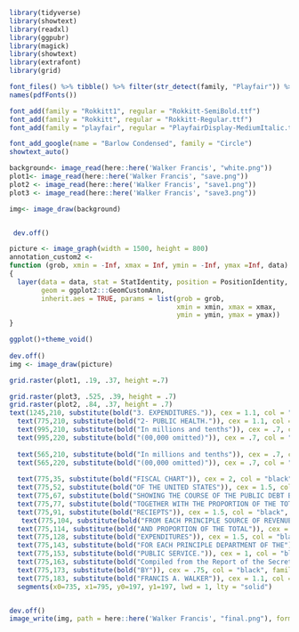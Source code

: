 ```r
library(tidyverse)
library(showtext)
library(readxl)
library(ggpubr)
library(magick)
library(showtext)
library(extrafont)
library(grid)
```
```r
font_files() %>% tibble() %>% filter(str_detect(family, "Playfair")) %>% pull(file)
names(pdfFonts())

font_add(family = "Rokkitt1", regular = "Rokkitt-SemiBold.ttf")
font_add(family = "Rokkitt", regular = "Rokkitt-Regular.ttf")
font_add(family = "playfair", regular = "PlayfairDisplay-MediumItalic.ttf")

font_add_google(name = "Barlow Condensed", family = "Circle")
showtext_auto()

```

```r
background<- image_read(here::here('Walker Francis', "white.png"))
plot1<- image_read(here::here('Walker Francis', "save.png"))
plot2 <- image_read(here::here('Walker Francis', "save1.png"))
plot3 <- image_read(here::here('Walker Francis', "save3.png"))

img<- image_draw(background)


 dev.off()


```

```r

picture <- image_graph(width = 1500, height = 800)
annotation_custom2 <- 
function (grob, xmin = -Inf, xmax = Inf, ymin = -Inf, ymax =Inf, data) 
{
  layer(data = data, stat = StatIdentity, position = PositionIdentity, 
        geom = ggplot2:::GeomCustomAnn, 
        inherit.aes = TRUE, params = list(grob = grob, 
                                          xmin = xmin, xmax = xmax, 
                                          ymin = ymin, ymax = ymax))
}

ggplot()+theme_void()
    
dev.off()
img <- image_draw(picture)

grid.raster(plot1, .19, .37, height =.7)

grid.raster(plot3, .525, .39, height = .7)
grid.raster(plot2, .84, .37, height = .7)
text(1245,210, substitute(bold("3. EXPENDITURES.")), cex = 1.1, col = "black", family = 'Rokkitt1')+
  text(775,210, substitute(bold("2- PUBLIC HEALTH.")), cex = 1.1, col = "black", family = 'Rokkitt1')+
  text(995,210, substitute(bold("In millions and tenths")), cex = .7, col = "black", family = 'playfair')+
  text(995,220, substitute(bold("(00,000 omitted)")), cex = .7, col = "black", family = 'playfair')+
  
  text(565,210, substitute(bold("In millions and tenths")), cex = .7, col = "black", family = 'playfair')+
  text(565,220, substitute(bold("(00,000 omitted)")), cex = .7, col = "black", family = 'playfair')+
  
  text(775,35, substitute(bold("FISCAL CHART")), cex = 2, col = "black", family = 'Rokkitt1')+
  text(775,52, substitute(bold("OF THE UNITED STATES")), cex = 1.5, col = "black", family = 'Rokkitt1')+
  text(775,67, substitute(bold("SHOWING THE COURSE OF THE PUBLIC DEBT BY YEARS 1789 TO 1870.")), cex = 1, col = "black", family = 'Rokkitt')+
  text(775,77, substitute(bold("TOGETHER WITH THE PROPORTION OF THE TOTAL")), cex = 1, col = "black", family = 'Rokkitt')+
  text(775,91, substitute(bold("RECIEPTS")), cex = 1.5, col = "black", family = 'Rokkitt1')+
   text(775,104, substitute(bold("FROM EACH PRINCIPLE SOURCE OF REVENUE")), cex = 1, col = "black", family = 'Rokkitt')+
  text(775,114, substitute(bold("AND PROPORTION OF THE TOTAL")), cex = 1, col = "black", family = 'Rokkitt')+
  text(775,128, substitute(bold("EXPENDITURES")), cex = 1.5, col = "black", family = 'Rokkitt1')+
  text(775,143, substitute(bold("FOR EACH PRINCIPLE DEPARTMENT OF THE")), cex = 1, col = "black", family = 'Rokkitt')+
  text(775,153, substitute(bold("PUBLIC SERVICE.")), cex = 1, col = "black", family = 'Rokkitt')+
  text(775,163, substitute(bold("Compiled from the Report of the Secretary of the Treasury for the year 1872,")), cex = .9, col = "black", family = 'Rokkitt')+
  text(775,173, substitute(bold("BY")), cex = .75, col = "black", family = 'Rokkitt')+
  text(775,183, substitute(bold("FRANCIS A. WALKER")), cex = 1.1, col = "black", family = 'Rokkitt')+
  segments(x0=735, x1=795, y0=197, y1=197, lwd = 1, lty = "solid")


dev.off()
image_write(img, path = here::here('Walker Francis', "final.png"), format = "png")

```